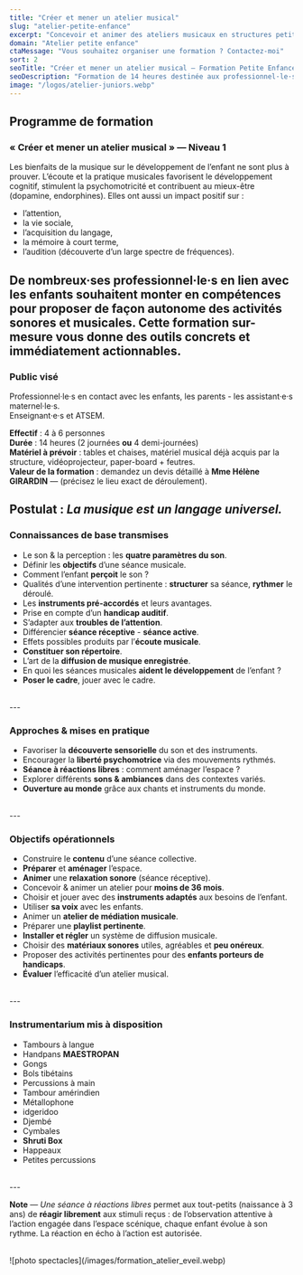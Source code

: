 ```yaml
---
title: "Créer et mener un atelier musical"
slug: "atelier-petite-enfance"
excerpt: "Concevoir et animer des ateliers musicaux en structures petite enfance."
domain: "Atelier petite enfance"
ctaMessage: "Vous souhaitez organiser une formation ? Contactez-moi"
sort: 2
seoTitle: "Créer et mener un atelier musical — Formation Petite Enfance (Niveau 1)"
seoDescription: "Formation de 14 heures destinée aux professionnel·le·s de la petite enfance : construire et animer des ateliers musicaux, répertoire, voix, instruments, aménagement de l’espace."
image: "/logos/atelier-juniors.webp"
---
```

## Programme de formation  
### « Créer et mener un atelier musical » — Niveau 1

Les bienfaits de la musique sur le développement de l’enfant ne sont plus à prouver. L’écoute et la pratique musicales favorisent le développement cognitif, stimulent la psychomotricité et contribuent au mieux-être (dopamine, endorphines). Elles ont aussi un impact positif sur :  
- l’attention,  
- la vie sociale,  
- l’acquisition du langage,  
- la mémoire à court terme,  
- l’audition (découverte d’un large spectre de fréquences).

De nombreux·ses professionnel·le·s en lien avec les enfants souhaitent monter en compétences pour proposer de façon autonome des activités sonores et musicales. Cette formation sur-mesure vous donne des outils concrets et immédiatement actionnables.
<br />
---

### Public visé
Professionnel·le·s en contact avec les enfants, les parents - les assistant·e·s maternel·le·s.  
Enseignant·e·s et ATSEM.

**Effectif** : 4 à 6 personnes  
**Durée** : 14 heures (2 journées **ou** 4 demi-journées)  
**Matériel à prévoir** : tables et chaises, matériel musical déjà acquis par la structure, vidéoprojecteur, paper-board + feutres.  
**Valeur de la formation** : demandez un devis détaillé à **Mme Hélène GIRARDIN** —  (précisez le lieu exact de déroulement).

**Postulat** : *La musique est un langage universel.*
<br />
---

### Connaissances de base transmises
- Le son & la perception : les **quatre paramètres du son**.  
- Définir les **objectifs** d’une séance musicale.  
- Comment l’enfant **perçoit** le son ?  
- Qualités d’une intervention pertinente : **structurer** sa séance, **rythmer** le déroulé.  
- Les **instruments pré-accordés** et leurs avantages.  
- Prise en compte d’un **handicap auditif**.  
- S’adapter aux **troubles de l’attention**.  
- Différencier **séance réceptive** - **séance active**.  
- Effets possibles produits par l’**écoute musicale**.  
- **Constituer son répertoire**.  
- L’art de la **diffusion de musique enregistrée**.  
- En quoi les séances musicales **aident le développement** de l’enfant ?  
- **Poser le cadre**, jouer avec le cadre.
<br />
---

### Approches & mises en pratique
- Favoriser la **découverte sensorielle** du son et des instruments.  
- Encourager la **liberté psychomotrice** via des mouvements rythmés.  
- **Séance à réactions libres** : comment aménager l’espace ?  
- Explorer différents **sons & ambiances** dans des contextes variés.  
- **Ouverture au monde** grâce aux chants et instruments du monde.
<br />
---

### Objectifs opérationnels
- Construire le **contenu** d’une séance collective.  
- **Préparer** et **aménager** l’espace.  
- **Animer** une **relaxation sonore** (séance réceptive).  
- Concevoir & animer un atelier pour **moins de 36 mois**.  
- Choisir et jouer avec des **instruments adaptés** aux besoins de l’enfant.  
- Utiliser **sa voix** avec les enfants.  
- Animer un **atelier de médiation musicale**.  
- Préparer une **playlist pertinente**.  
- **Installer et régler** un système de diffusion musicale.  
- Choisir des **matériaux sonores** utiles, agréables et **peu onéreux**.  
- Proposer des activités pertinentes pour des **enfants porteurs de handicaps**.  
- **Évaluer** l’efficacité d’un atelier musical.

<br />
---

### Instrumentarium mis à disposition
- Tambours à langue
- Handpans **MAESTROPAN**
- Gongs
- Bols tibétains
- Percussions à main
- Tambour amérindien
- Métallophone
- idgeridoo
- Djembé
- Cymbales
- **Shruti Box**
- Happeaux
- Petites percussions
<br />
---

**Note** — *Une séance à réactions libres* permet aux tout-petits (naissance à 3 ans) de **réagir librement** aux stimuli reçus : de l’observation attentive à l’action engagée dans l’espace scénique, chaque enfant évolue à son rythme. La réaction en écho à l’action est autorisée.

<br />
![photo spectacles](/images/formation_atelier_eveil.webp)